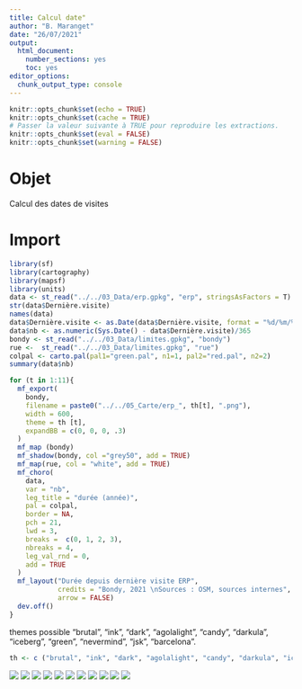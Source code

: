 ```yaml
---
title: Calcul date"
author: "B. Maranget"
date: "26/07/2021"
output: 
  html_document: 
    number_sections: yes
    toc: yes
editor_options: 
  chunk_output_type: console
---
```



```r
knitr::opts_chunk$set(echo = TRUE)
knitr::opts_chunk$set(cache = TRUE)
# Passer la valeur suivante à TRUE pour reproduire les extractions.
knitr::opts_chunk$set(eval = FALSE)
knitr::opts_chunk$set(warning = FALSE)
```


# Objet

Calcul des dates de visites


# Import

```r
library(sf)
library(cartography)
library(mapsf)
library(units)
data <- st_read("../../03_Data/erp.gpkg", "erp", stringsAsFactors = T)
str(data$Dernière.visite)
names(data)
data$Dernière.visite <- as.Date(data$Dernière.visite, format = "%d/%m/%y")
data$nb <- as.numeric(Sys.Date() - data$Dernière.visite)/365
bondy <- st_read("../../03_Data/limites.gpkg", "bondy")
rue <-  st_read("../../03_Data/limites.gpkg", "rue")
colpal <- carto.pal(pal1="green.pal", n1=1, pal2="red.pal", n2=2)
summary(data$nb)
```


```r
for (t in 1:11){
  mf_export(
    bondy,
    filename = paste0("../../05_Carte/erp_", th[t], ".png"),
    width = 600,
    theme = th [t],
    expandBB = c(0, 0, 0, .3)
  )
  mf_map (bondy)
  mf_shadow(bondy, col ="grey50", add = TRUE)
  mf_map(rue, col = "white", add = TRUE)
  mf_choro(
    data,
    var = "nb",
    leg_title = "durée (année)",
    pal = colpal,
    border = NA,
    pch = 21,
    lwd = 3,
    breaks =  c(0, 1, 2, 3),
    nbreaks = 4,
    leg_val_rnd = 0,
    add = TRUE
  )
  mf_layout("Durée depuis dernière visite ERP",
            credits = "Bondy, 2021 \nSources : OSM, sources internes",
            arrow = FALSE)
  dev.off()
}

```

themes possible
 "brutal", "ink", "dark", "agolalight", "candy", "darkula", "iceberg", "green", "nevermind", "jsk", "barcelona". 

```r
th <- c ("brutal", "ink", "dark", "agolalight", "candy", "darkula", "iceberg", "green", "nevermind", "jsk", "barcelona")
```


![](../../05_Carte/erp_brutal.png)
![](../../05_Carte/erp_ink.png)
![](../../05_Carte/erp_dark.png)
![](../../05_Carte/erp_agolalight.png)
![](../../05_Carte/erp_candy.png)
![](../../05_Carte/erp_darkula.png)
![](../../05_Carte/erp_iceberg.png)
![](../../05_Carte/erp_green.png)
![](../../05_Carte/erp_nevermind.png)
![](../../05_Carte/erp_jsk.png)
![](../../05_Carte/erp_barcelona.png)